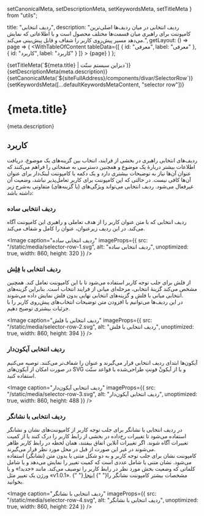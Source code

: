   setCanonicalMeta,
  setDescriptionMeta,
  setKeywordsMeta,
  setTitleMeta
} from "utils";

  title: "ردیف انتخابی",
  description:
    "ردیف انتخابی در میان ردیف‌ها اصلی‌ترین کامپوننت برای راهبری میان قسمت‌ها مختلف محصول است و با اطلاعاتی که نمایش می‌دهد مسیر پیش‌روی کاربر را شفاف و قابل پیش‌بینی می‌کند.",
  getLayout: () => page =>
    (
      <WithTableOfContent
        tableData={[
          { id: "معرفی", label: "معرفی" },
          { id: "کاربرد", label: "کاربرد" }
        ]}
      >
        {page}
      </WithTableOfContent>
    )
};

<Head>
  {setTitleMeta(`${meta.title} | دیزاین سیستم سنّت`)}
  {setDescriptionMeta(meta.description)}
  {setCanonicalMeta(`${siteFullAddress}/components/divar/SelectorRow`)}
  {setKeywordsMeta([...defaultKeywordsMetaContent, "selector row"])}
</Head>

<h1>
  <span>{meta.title}</span>
  <AnchorButton anchorId="معرفی" />
</h1>

<p>{meta.description}</p>

<h2>
  <span>کاربرد</span>
  <AnchorButton anchorId="کاربرد" />
</h2>

<p>
  ردیف‌های انتخابی راهبری در بخشی از فرایند، انتخاب بین گزینه‌های یک موضوع،
  دریافت اطلاعات بیشتر دربارهٔ یک موضوع و همچنین دسترسی به صفحاتی را فراهم
  می‌کنند که عنوان آن‌ها نیاز به توضیحات بیشتری دارد و یک دکمه یا کامپوننت
  لینک‌دار برای عنوان آن‌ها کافی نیست. در حالتی که این کامپوننت برای کاربر
  تعامل‌پذیر نباشد، وضعیت آن غیرفعال می‌شود. ردیف انتخابی می‌تواند ویژگی‌های (یا
  گزینه‌های) متفاوتی به‌‌شرح زیر داشته باشد:
</p>

<h3>
  <span>ردیف انتخابی ساده</span>
  <AnchorButton anchorId="ردیف انتخابی ساده" />
</h3>

<p>
  ردیف انتخابی که با متن عنوان کاربر را از هدف تعاملی و راهبری این کامپوننت آگاه
  می‌کند. در این ردیف زیرعنوان، عنوان را کامل و شفاف می‌کند.
</p>

<Image
  caption="ردیف انتخابی ساده"
  imageProps={{
    src: "/static/media/selector-row-1.svg",
    alt: "ردیف انتخابی ساده",
    unoptimized: true,
    width: 860,
    height: 320
  }}
/>

<Divider dotted />

<h3>
  <span>ردیف انتخابی با فِلِش</span>
  <AnchorButton anchorId="ردیف انتخابی با فِلِش" />
</h3>

<p>
  از فلش برای جلب توجه کاربر استفاده می‌شود تا با این کامپوننت تعامل کند. همچنین
  مشخص می‌کند گزینهٔ انتخابی، مرحله‌ای میانی از فرایند انتخاب است. بنابراین
  گزینه‌های انتخابی میانی با فلش و گزینه‌های انتخابی نهایی بدون فلش نمایش داده
  می‌شوند.
  <br />
  در این ردیف‌ها می‌توانیم با افزودن متن توضیحات انتخاب‌های پیش‌روی کاربر را با
  جزئیات بیشتری توضیح دهیم.
</p>

<Image
  caption="ردیف انتخابی با فلش"
  imageProps={{
    src: "/static/media/selector-row-2.svg",
    alt: "ردیف انتخابی با فلش",
    unoptimized: true,
    width: 860,
    height: 394
  }}
/>

<Divider dotted />

<h3>
  <span>ردیف انتخابی آیکون‌دار</span>
  <AnchorButton anchorId="ردیف انتخابی آیکون‌دار" />
</h3>

<p>
  آیکون‌ها ابتدای ردیف انتخابی قرار می‌گیرند و عنوان را شفاف‌تر می‌کنند. توصیه
  می‌کنیم در صورت امکان از آیکون‌های SVG و یا از آیکونْ فونتِ طراحی‌شده با قواعد
  سنّت استفاده کنید.
</p>

<Image
  caption="ردیف انتخابی آیکون‌دار"
  imageProps={{
    src: "/static/media/selector-row-3.svg",
    alt: "ردیف انتخابی آیکون‌دار",
    unoptimized: true,
    width: 860,
    height: 488
  }}
/>

<Divider dotted />

<h3>
  <span>ردیف انتخابی با نشانگر</span>
  <AnchorButton anchorId="ردیف انتخابی با نشانگر" />
</h3>

<p>
  در ردیف انتخابی با نشانگر برای جلب توجه کاربر از کامپوننت‌های نشان و نشانگر
  استفاده می‌شود تا تغییرات رخ‌داده در بخشی از رابط کاربر را درک کنند یا از کمیت
  تغییرات آگاه شوند. اگر تغییرات آنلاین اتفاق بیفتند، همان لحظه در رابط کاربر
  ظاهر می‌شوند در غیر این صورت از قبل در محل مورد نظر قرار می‌گیرند.
  <br />
  کامپوننت نشان برای جلب توجه کاربر و به دو شکل متنی یا بدون متن (نشانگر)
  استفاده می‌شود. نشان متنی یا شامل عددی است که کمیت تغییر را نمایش می‌دهد و یا
  شامل کلماتی که وضعیت بخش مورد نظر در رابط کاربر را توصیف می‌کند. مانند «جدید!»
  و یا ورژن یک تغییر مثل «v1.0.1». مشخصات بیشتر کامپوننت نشانگر را{" "}
  <a href="/components/Badge" title="نشان و نشانگر">
    اینجا
  </a>{" "}
  بخوانید.
</p>

<Image
  caption="ردیف انتخابی با نشانگر"
  imageProps={{
    src: "/static/media/selector-row-4.svg",
    alt: "ردیف انتخابی با نشانگر",
    unoptimized: true,
    width: 860,
    height: 224
  }}
/>
